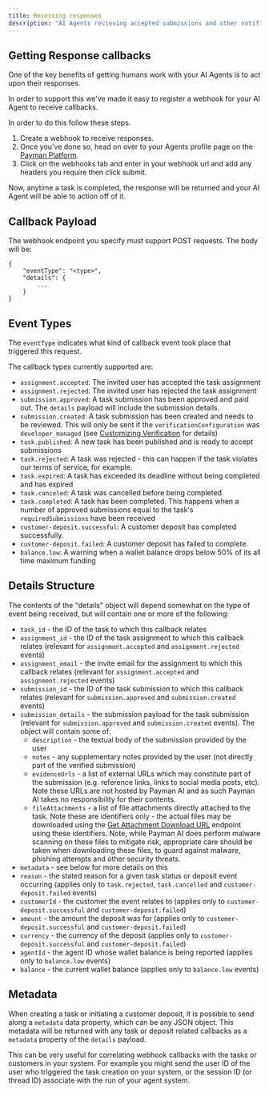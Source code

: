 ```yaml
---
title: Receiving responses
description: "AI Agents recieving accepted submissions and other notifications"
---
```


## Getting Response callbacks

One of the key benefits of getting humans work with your AI Agents is to act upon their responses.

In order to support this we've made it easy to register a webhook for your AI Agent to receive callbacks.

In order to do this follow these steps.

1. Create a webhook to receive responses.
2. Once you've done so, head on over to your Agents profile page on the <a href="https://app.paymanai.com">Payman Platform</a>.
3. Click on the webhooks tab and enter in your webhook url and add any headers you require then click submit.

Now, anytime a task is completed, the response will be returned and your AI Agent will be able to action off of it.

## Callback Payload

The webhook endpoint you specify must support POST requests.  The body will be:

```
{
    "eventType": "<type>",
    "details": {
        ...
    }
}
```

## Event Types

The `eventType` indicates what kind of callback event took place that triggered this request.

The callback types currently supported are:

- `assignment.accepted`: The invited user has accepted the task assignment
- `assignment.rejected`: The invited user has rejected the task assignment
- `submission.approved`: A task submission has been approved and paid out.  The `details` payload will include the submission details.
- `submission.created`: A task submission has been created and needs to be reviewed.  This will only be sent if the `verificationConfiguration` was `developer_managed` 
  (see [Customizing Verification](/capabilities/custom-Verification) for details)
- `task.published`: A new task has been published and is ready to accept submissions
- `task.rejected`: A task was rejected - this can happen if the task violates our terms of service, for example.
- `task.expired`: A task has exceeded its deadline without being completed and has expired
- `task.canceled`: A task was cancelled before being completed
- `task.completed`: A task has been completed.  This happens when a number of approved submissions equal to the task's `requiredSubmissions` have been received
- `customer-deposit.successful`: A customer deposit has completed successfully.
- `customer-deposit.failed`: A customer deposit has failed to complete.
- `balance.low`: A warning when a wallet balance drops below 50% of its all time maximum funding

## Details Structure

The contents of the "details" object will depend somewhat on the type of event being received, but will contain one or more of the following:

- `task_id` - the ID of the task to which this callback relates
- `assignment_id` - the ID of the task assignment to which this callback relates (relevant for `assignment.accepted` and `assignment.rejected` events)
- `assignment_email` - the invite email for the assignment to which this callback relates (relevant for `assignment.accepted` and `assignment.rejected` events)
- `submission_id` - the ID of the task submission to which this callback relates (relevant for `submission.approved` and `submission.created` events)
- `submission_details` - the submission payload for the task submission (relevant for `submission.approved` and `submission.created` events).  The object will contain some of:
  - `description` - the textual body of the submission provided by the user
  - `notes` - any supplementary notes provided by the user (not directly part of the verified submission)
  - `evidenceUrls` - a list of external URLs which may constitute part of the submission (e.g. reference links, links to social media posts, etc).  Note these URLs are not hosted by
    Payman AI and as such Payman AI takes no responsibility for their contents.
  - `fileAttachments` - a list of file attachments directly attached to the task.  Note these are identifiers only - the actual files may be downloaded using the 
    [Get Attachment Download URL](/api-reference/endpoint/download-cloud-file) endpoint using these identifiers.  Note, while Payman AI does perform malware scanning on these files to mitigate risk, appropriate care
    should be taken when downloading these files, to guard against malware, phishing attempts and other security threats.
- `metadata` - see below for more details on this
- `reason` - the stated reason for a given task status or deposit event occurring (applies only to `task.rejected`, `task.cancelled` and  `customer-deposit.failed` events)
- `customerId` - the customer the event relates to (applies only to `customer-deposit.successful` and `customer-deposit.failed`)
- `amount` - the amount the deposit was for (applies only to `customer-deposit.successful` and `customer-deposit.failed`)
- `currency` - the currency of the deposit (applies only to `customer-deposit.successful` and `customer-deposit.failed`)
- `agentId` - the agent ID whose wallet balance is being reported (applies only to `balance.low` events)
- `balance` - the current wallet balance (applies only to `balance.low` events)

## Metadata

When creating a task or initiating a customer deposit, it is possible to send along a `metadata` data property, which can be any JSON object.  This metadata will be returned with any task or deposit related callbacks
as a `metadata` property of the `details` payload.

This can be very useful for correlating webhook callbacks with the tasks or customers in your system.  For example you might send the user ID of the user who triggered the task creation on your
system, or the session ID (or thread ID) associate with the run of your agent system.

